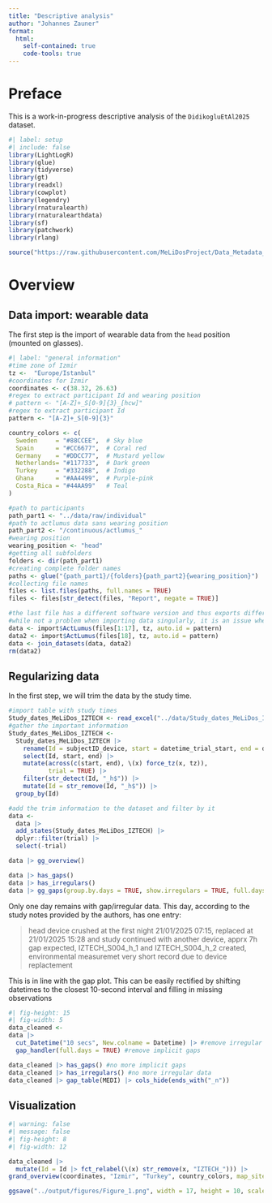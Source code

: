 ```yaml
---
title: "Descriptive analysis"
author: "Johannes Zauner"
format: 
  html:
    self-contained: true
    code-tools: true
---
```


# Preface

This is a work-in-progress descriptive analysis of the `DidikogluEtAl2025` dataset.

```r
#| label: setup
#| include: false
library(LightLogR)
library(glue)
library(tidyverse)
library(gt)
library(readxl)
library(cowplot)
library(legendry)
library(rnaturalearth)
library(rnaturalearthdata)
library(sf)
library(patchwork)
library(rlang)

source("https://raw.githubusercontent.com/MeLiDosProject/Data_Metadata_Conventions/main/scripts/overview_plot.R")
```

# Overview

## Data import: wearable data

The first step is the import of wearable data from the `head` position (mounted on glasses).

```r
#| label: "general information"
#time zone of Izmir
tz <-  "Europe/Istanbul"
#coordinates for Izmir
coordinates <- c(38.32, 26.63)
#regex to extract participant Id and wearing position
# pattern <- "[A-Z]+_S[0-9]{3}_[hcw]"
#regex to extract participant Id
pattern <- "[A-Z]+_S[0-9]{3}"

country_colors <- c(
  Sweden     = "#88CCEE",  # Sky blue
  Spain      = "#CC6677",  # Coral red
  Germany    = "#DDCC77",  # Mustard yellow
  Netherlands= "#117733",  # Dark green
  Turkey     = "#332288",  # Indigo
  Ghana      = "#AA4499",  # Purple-pink
  Costa_Rica = "#44AA99"   # Teal
)

```

```r
#path to participants
path_part1 <- "../data/raw/individual"
#path to actlumus data sans wearing position
path_part2 <- "/continuous/actlumus_"
#wearing position
wearing_position <- "head"
#getting all subfolders
folders <- dir(path_part1)
#creating complete folder names
paths <- glue("{path_part1}/{folders}{path_part2}{wearing_position}")
#collecting file names
files <- list.files(paths, full.names = TRUE)
files <- files[str_detect(files, "Report", negate = TRUE)]
```

```r
#the last file has a different software version and thus exports different columns
#while not a problem when importing data singularly, it is an issue when importing everything together
data <- import$ActLumus(files[1:17], tz, auto.id = pattern)
data2 <- import$ActLumus(files[18], tz, auto.id = pattern)
data <- join_datasets(data, data2)
rm(data2)
```

## Regularizing data

In the first step, we will trim the data by the study time.

```r
#import table with study times
Study_dates_MeLiDos_IZTECH <- read_excel("../data/Study_dates_MeLiDos_IZTECH.xlsx")
#gather the important information
Study_dates_MeLiDos_IZTECH <-
  Study_dates_MeLiDos_IZTECH |> 
    rename(Id = subjectID_device, start = datetime_trial_start, end = datetime_trial_end) |> 
    select(Id, start, end) |> 
    mutate(across(c(start, end), \(x) force_tz(x, tz)),
           trial = TRUE) |> 
    filter(str_detect(Id, "_h$")) |>
    mutate(Id = str_remove(Id, "_h$")) |> 
  group_by(Id)

#add the trim information to the dataset and filter by it
data <- 
  data |> 
  add_states(Study_dates_MeLiDos_IZTECH) |> 
  dplyr::filter(trial) |> 
  select(-trial)

data |> gg_overview()
```


```r
data |> has_gaps()
data |> has_irregulars()
data |> gg_gaps(group.by.days = TRUE, show.irregulars = TRUE, full.days = FALSE)

```

Only one day remains with gap/irregular data. This day, according to the study notes provided by the authors, has one entry:

> head device crushed at the first night 21/01/2025 07:15, replaced at 21/01/2025 15:28 and study continued with another device, apprx 7h gap expected, IZTECH_S004_h_1 and  IZTECH_S004_h_2 created, environmental measuremet very short record due to device replactement

This is in line with the gap plot. This can be easily rectified by shifting datetimes to the closest 10-second interval and filling in missing observations

```r
#| fig-height: 15
#| fig-width: 5
data_cleaned <- 
data |> 
  cut_Datetime("10 secs", New.colname = Datetime) |> #remove irregular data
  gap_handler(full.days = TRUE) #remove implicit gaps

data_cleaned |> has_gaps() #no more implicit gaps
data_cleaned |> has_irregulars() #no more irregular data
data_cleaned |> gap_table(MEDI) |> cols_hide(ends_with("_n"))
```

## Visualization

```r
#| warning: false
#| message: false
#| fig-height: 8
#| fig-width: 12

data_cleaned |> 
  mutate(Id = Id |> fct_relabel(\(x) str_remove(x, "IZTECH_"))) |> 
grand_overview(coordinates, "Izmir", "Turkey", country_colors, map_site_label_color = "white")

ggsave("../output/figures/Figure_1.png", width = 17, height = 10, scale = 2, units = "cm")
```



